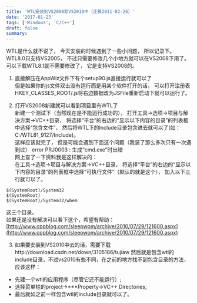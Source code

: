 ```yaml
---
title: 'WTL安装到VS2008和VS2010中（迁移2011-02-26）'
date: '2017-01-23'
tags: ['Windows', 'C/C++']
draft: false
summary: 
---
```


WTL是什么就不说了， 今天安装的时候遇到了一些小问题， 所以记录下。   
WTL8.0只支持VS2005， 不过只需要修改几个小地方就可以在VS2008下用了。
可以下载WTL8.1就不需要修改了， 它是支持VS2008的。

1. 直接解压在AppWiz文件下有个setup90.js直接运行就可以了  
但是如果你的js文件双击没有运行而是用某个软件打开的话， 可以打开注册表HKEY_CLASSES_ROOT/.js将右边数据改为JSFile重新启动下就可以运行了。

2. 打开VS2008新建就可以看到项目里有WTL了   
新建一个测试下（当然现在是不能运行成功的）， 打开工具->选项->项目与解决方案->VC++目录， 将选择“平台”的右边的“显示以下内容的目录”的列表框中选择“包含文件”， 然后将WTL下的Include目录包含进去就可以了(如：C:/WTL81_9127/Include)。   
这样应该就完了， 但是可能会遇到下面这个问题（我装了那么多次只有一次遇到过）
error PRJ0003 : 生成“cmd.exe”时出错  
网上查了一下资料我是这样解决的：  
在工具->选项->项目与解决方案->VC++目录， 将选择“平台”的右边的“显示以下内容的目录”的列表框中选择“可执行文件”（默认的就是这个）， 加入以下三行就可以了。  
```
$(SystemRoot)/System32
$(SystemRoot)
$(SystemRoot)/System32/wbem
```
这三个目录。  
如果还是没有解决可以看下这个，希望有帮助：
[http://www.cppblog.com/sleepwom/archive/2010/07/29/121600.aspx](http://www.cppblog.com/sleepwom/archive/2010/07/29/121600.aspx)

3. 如果要安装到VS2010中去的话，需要下载http://download.csdn.net/down/3105186/tujiaw
然后就是包含wtl的include目录，不过vs2010有些不同，在之前的地方找不到包含目录的方法，应该这样：  
     

* 先建一个wtl的应用程序（尽管它还不能运行）;
* 选择菜单栏的project->***Property->VC++ Directories;
* 最后就如之前一样包含wtl的include目录就可以了。